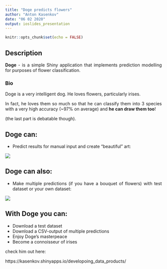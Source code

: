 ```yaml
---
title: "Doge predicts flowers"
author: "Anton Kasenkov"
date: "06 02 2020"
output: ioslides_presentation
---
```

<style>
body {
text-align: justify}
</style>

```r
knitr::opts_chunk$set(echo = FALSE)
```

## Description

**Doge** - is a simple Shiny application that implements prediction modelling for purposes of flower classification.

### Bio
Doge is a very intelligent dog. He loves flowers, particularly irises.

In fact, he loves them so much so that he can classify them into 3 species with a very high accuracy (~97% on average) and **he can draw them too**!

(the last part is debatable though).

## Doge can:

- Predict results for manual input and create "beautiful" art:


![](images/mansel.PNG)

## Doge can also:
- Make multiple predictions (if you have a bouquet of flowers) with test dataset or your own dataset:


![](images/multisel.PNG)

## With Doge you can:

- Download a test dataset 
- Download a CSV-output of multiple predictions
- Enjoy Doge's masterpeace
- Become a connoisseur of irises

check him out here:

https://kasenkov.shinyapps.io/developoing_data_products/ 
